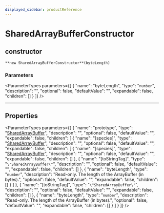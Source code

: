 ```yaml
---
displayed_sidebar: productReference
---
```



# SharedArrayBufferConstructor

## constructor

`**new SharedArrayBufferConstructor**(byteLength)`

### Parameters

<ParameterTypes parameters={[
  {
    "name": "byteLength",
    "type": "`number`",
    "description": "",
    "optional": false,
    "defaultValue": "",
    "expandable": false,
    "children": []
  }
]} />

___

## Properties

<ParameterTypes parameters={[
  {
    "name": "prototype",
    "type": "[SharedArrayBuffer](../variables/SharedArrayBuffer-1.mdx)",
    "description": "",
    "optional": false,
    "defaultValue": "",
    "expandable": false,
    "children": [
      {
        "name": "[species]",
        "type": "[SharedArrayBuffer](../variables/SharedArrayBuffer-1.mdx)",
        "description": "",
        "optional": false,
        "defaultValue": "",
        "expandable": false,
        "children": [
          {
            "name": "[species]",
            "type": "[SharedArrayBuffer](../variables/SharedArrayBuffer-1.mdx)",
            "description": "",
            "optional": false,
            "defaultValue": "",
            "expandable": false,
            "children": []
          },
          {
            "name": "[toStringTag]",
            "type": "`\"SharedArrayBuffer\"`",
            "description": "",
            "optional": false,
            "defaultValue": "",
            "expandable": false,
            "children": []
          },
          {
            "name": "byteLength",
            "type": "`number`",
            "description": "Read-only. The length of the ArrayBuffer (in bytes).",
            "optional": false,
            "defaultValue": "",
            "expandable": false,
            "children": []
          }
        ]
      },
      {
        "name": "[toStringTag]",
        "type": "`\"SharedArrayBuffer\"`",
        "description": "",
        "optional": false,
        "defaultValue": "",
        "expandable": false,
        "children": []
      },
      {
        "name": "byteLength",
        "type": "`number`",
        "description": "Read-only. The length of the ArrayBuffer (in bytes).",
        "optional": false,
        "defaultValue": "",
        "expandable": false,
        "children": []
      }
    ]
  }
]} />
